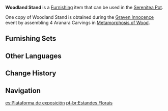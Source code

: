 {{Furnishing Infobox
|id             = 370700
|image          = Item Woodland Stand.png
|category       = Building
|subcategory    = Sumeru
|quality        = 4
|adeptal_energy = 90
|load           = 335
|reduced_load   = 261
|description    = A stand exquisitely handcrafted by the craftsmen at [[Acara Crafts]] based on the depiction of the [[Aranara]]'s homeland in fairy tales, with enough space to accommodate 6 "Aranara Carvings."<br />At first, only one such stand was crafted as a showcase. However, on account of the popularity of the woodcarvings and the eager requests of children, it soon went into mass production as well.<br />It is said that its selling price is lower than the production cost. Yet this is no pricing mistake, but rather a sales strategy.
|mention        = 
|source1        = Complete 4 Carvings in [[Metamorphosis of Wood]]
|event          = Metamorphosis of Wood
}}
'''Woodland Stand''' is a [[Furnishing]] item that can be used in the [[Serenitea Pot]].

One copy of Woodland Stand is obtained during the [[Graven Innocence]] event by assembling 4 Aranara Carvings in [[Metamorphosis of Wood]].

==Furnishing Sets==
{{Craft Usage}}

==Other Languages==
{{Other Languages
|default_hidden = 1
|en      = Woodland Stand
|zhs     = 森之展台
|zhs_rm  = Sēn zhī Zhǎntái
|zht     = 森之展臺
|zht_rm  = Sēn zhī Zhǎntái
|ja      = 森のブース
|ja_rm   = Mori no Buusu
|ko      = 숲의 전시대
|ko_rm   = Sup-ui Jeonsidae
|es      = Plataforma de exposición
|fr      = Vitrine sylvestre
|ru      = Лесная стойка
|th      = แท่นแห่งแมกไม้
|th_rm   = Thaen haeng Maek Mai
|vi      = Quầy Trưng Bày Rừng Sâu
|de      = Waldland-Stand
|id      = Stan Hutan
|pt      = Estandes Florais
|tr      = Ahşap Tezgah
|it      = Espositore di legno
}}

==Change History==
{{Change History|3.0}}

==Navigation==
{{Furnishing Navbox|exterior}}

[[es:Plataforma de exposición]]
[[pt-br:Estandes Florais]]